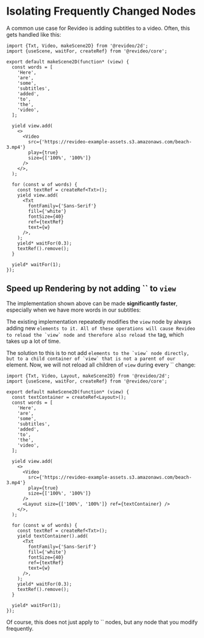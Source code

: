# Isolating Frequently Changed Nodes

A common use case for Revideo is adding subtitles to a video. Often, this gets
handled like this:

```tsx
import {Txt, Video, makeScene2D} from '@revideo/2d';
import {useScene, waitFor, createRef} from '@revideo/core';

export default makeScene2D(function* (view) {
  const words = [
    'Here',
    'are',
    'some',
    'subtitles',
    'added',
    'to',
    'the',
    'video',
  ];

  yield view.add(
    <>
      <Video
        src={'https://revideo-example-assets.s3.amazonaws.com/beach-3.mp4'}
        play={true}
        size={['100%', '100%']}
      />
    </>,
  );

  for (const w of words) {
    const textRef = createRef<Txt>();
    yield view.add(
      <Txt
        fontFamily={'Sans-Serif'}
        fill={'white'}
        fontSize={40}
        ref={textRef}
        text={w}
      />,
    );
    yield* waitFor(0.3);
    textRef().remove();
  }

  yield* waitFor(1);
});
```

## Speed up Rendering by not adding `` to `view`

The implementation shown above can be made **significantly faster**, especially
when we have more words in our subtitles:

The existing implementation repeatedly modifies the `view` node by always adding
new `` elements to it. All of these operations will cause Revideo to
reload the `view` node and therefore also reload the `` tag, which takes
up a lot of time.

The solution to this is to not add `` elements to the `view` node
directly, but to a child container of `view` that is not a parent of our
`` element. Now, we will not reload all children of `view` during every
`` change:

```tsx
import {Txt, Video, Layout, makeScene2D} from '@revideo/2d';
import {useScene, waitFor, createRef} from '@revideo/core';

export default makeScene2D(function* (view) {
  const textContainer = createRef<Layout>();
  const words = [
    'Here',
    'are',
    'some',
    'subtitles',
    'added',
    'to',
    'the',
    'video',
  ];

  yield view.add(
    <>
      <Video
        src={'https://revideo-example-assets.s3.amazonaws.com/beach-3.mp4'}
        play={true}
        size={['100%', '100%']}
      />
      <Layout size={['100%', '100%']} ref={textContainer} />
    </>,
  );

  for (const w of words) {
    const textRef = createRef<Txt>();
    yield textContainer().add(
      <Txt
        fontFamily={'Sans-Serif'}
        fill={'white'}
        fontSize={40}
        ref={textRef}
        text={w}
      />,
    );
    yield* waitFor(0.3);
    textRef().remove();
  }

  yield* waitFor(1);
});
```

Of course, this does not just apply to `` nodes, but any node that you
modify frequently.
